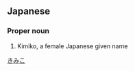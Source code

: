 ==Japanese==
{{ja-kanjitab|木|実|子}}

===Proper noun===
{{ja-pos|proper|きみこ}}
# Kimiko, a female Japanese given name

[[Category:Japanese female given names|きみこ]]
